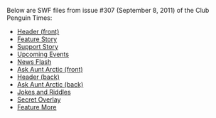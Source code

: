 Below are SWF files from issue #307 (September 8, 2011) of the Club Penguin Times:
*[[Media:News307HeaderFront.swf|Header (front)]]
*[[Media:News307FeatureStory.swf|Feature Story]]
*[[Media:News307SupportStory.swf|Support Story]]
*[[Media:News307UpcomingEvents.swf|Upcoming Events]]
*[[Media:News307NewsFlash.swf|News Flash]]
*[[Media:News307AskAuntArcticFront.swf|Ask Aunt Arctic (front)]]
*[[Media:News307HeaderBack.swf|Header (back)]]
*[[Media:News307AskAuntArcticBack.swf|Ask Aunt Arctic (back)]]
*[[Media:News307JokesAndRiddles.swf|Jokes and Riddles]]
*[[Media:News307SecretOverlay.swf|Secret Overlay]]
*[[Media:News307FeatureMore.swf|Feature More]]